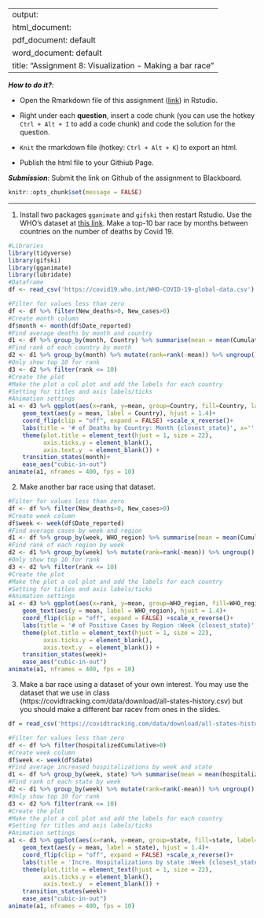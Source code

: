 
---
output: 
  html_document:
  pdf_document: default
  word_document: default
title: "Assignment 8: Visualization - Making a bar race"
---

***How to do it?***: 

- Open the Rmarkdown file of this assignment ([link](fa2020_assignment8.Rmd)) in Rstudio. 

- Right under each **question**, insert  a code chunk (you can use the hotkey `Ctrl + Alt + I` to add a code chunk) and code the solution for the question. 

- `Knit` the rmarkdown file (hotkey: `Ctrl + Alt + K`) to export an html.  

-  Publish the html file to your Githiub Page. 

***Submission***: Submit the link on Github of the assignment to Blackboard.

```r
knitr::opts_chunk$set(message = FALSE)
```


-------

1. Install two packages `gganimate` and `gifski` then restart Rstudio. Use the WHO's dataset at [this link](https://covid19.who.int/WHO-COVID-19-global-data.csv). Make a top-10 bar race by months between countries on the number of deaths by Covid 19.  

```r
#Libraries
library(tidyverse)
library(gifski)
library(gganimate)
library(lubridate)
#Dataframe
df <- read_csv('https://covid19.who.int/WHO-COVID-19-global-data.csv')

#Filter for values less than zero
df <- df %>% filter(New_deaths>0, New_cases>0)
#Create month column
df$month <- month(df$Date_reported)
#Find average deaths by month and country
d1 <- df %>% group_by(month, Country) %>% summarise(mean = mean(Cumulative_deaths))
#Find rank of each country by month
d2 <- d1 %>% group_by(month) %>% mutate(rank=rank(-mean)) %>% ungroup()
#Only show top 10 for rank
d3 <- d2 %>% filter(rank <= 10)
#Create the plot
#Make the plot a col plot and add the labels for each country
#Setting for titles and axis labels/ticks
#Animation settings
a1 <- d3 %>% ggplot(aes(x=rank, y=mean, group=Country, fill=Country, label=Country)) + geom_col()+
    geom_text(aes(y = mean, label = Country), hjust = 1.4)+ 
    coord_flip(clip = "off", expand = FALSE) +scale_x_reverse()+
    labs(title = '# of Deaths by Country: Month {closest_state}', x='', y='Total Number of Deaths', fill='Country',caption = 'Italy and China lead in deaths, but by the now, U.S. and Brazil are in the lead')+
    theme(plot.title = element_text(hjust = 1, size = 22),
          axis.ticks.y = element_blank(),
          axis.text.y  = element_blank()) + 
    transition_states(month)+
    ease_aes("cubic-in-out")
animate(a1, nframes = 400, fps = 10)
```



2. Make another bar race using that dataset.  

```r
#Filter for values less than zero
df <- df %>% filter(New_deaths>0, New_cases>0)
#Create week column
df$week <- week(df$Date_reported)
#Find average cases by week and region
d1 <- df %>% group_by(week, WHO_region) %>% summarise(mean = mean(Cumulative_cases))
#Find rank of each region by week
d2 <- d1 %>% group_by(week) %>% mutate(rank=rank(-mean)) %>% ungroup()
#Only show top 10 for rank
d3 <- d2 %>% filter(rank <= 10)
#Create the plot
#Make the plot a col plot and add the labels for each country
#Setting for titles and axis labels/ticks
#Animation settings
a1 <- d3 %>% ggplot(aes(x=rank, y=mean, group=WHO_region, fill=WHO_region, label=WHO_region)) + geom_col()+
    geom_text(aes(y = mean, label = WHO_region), hjust = 1.4)+ 
    coord_flip(clip = "off", expand = FALSE) +scale_x_reverse()+
    labs(title = '# of Positive Cases by Region :Week {closest_state}', x='', y='Total Number of Positive Caeses', fill='WHO_region',caption = 'WPRO region was in the lead because of China but now SEARO is in the lead with India')+
    theme(plot.title = element_text(hjust = 1, size = 22),
          axis.ticks.y = element_blank(),
          axis.text.y  = element_blank()) + 
    transition_states(week)+
    ease_aes("cubic-in-out")
animate(a1, nframes = 400, fps = 10)
```


3. Make a bar race using a dataset of your own interest. You may use the dataset that we use in class (https://covidtracking.com/data/download/all-states-history.csv) but you should make a different bar racev from ones in the slides. 

```r
df = read_csv('https://covidtracking.com/data/download/all-states-history.csv')

#Filter for values less than zero
df <- df %>% filter(hospitalizedCumulative>0)
#Create week column
df$week <- week(df$date)
#Find average increased hospitalizations by week and state
d1 <- df %>% group_by(week, state) %>% summarise(mean = mean(hospitalizedCumulative))
#Find rank of each state by week
d2 <- d1 %>% group_by(week) %>% mutate(rank=rank(-mean)) %>% ungroup()
#Only show top 10 for rank
d3 <- d2 %>% filter(rank <= 10)
#Create the plot
#Make the plot a col plot and add the labels for each country
#Setting for titles and axis labels/ticks
#Animation settings
a1 <- d3 %>% ggplot(aes(x=rank, y=mean, group=state, fill=state, label=state)) + geom_col()+
    geom_text(aes(y = mean, label = state), hjust = 1.4)+ 
    coord_flip(clip = "off", expand = FALSE) +scale_x_reverse()+
    labs(title = 'Incre. Hospitalizations by state :Week {closest_state}', x='', y='Total Number of Hospitalizations', fill='state',caption = 'New York still leads Hospitalizations but Florida and Georgia are on the rise')+
    theme(plot.title = element_text(hjust = 1, size = 22),
          axis.ticks.y = element_blank(),
          axis.text.y  = element_blank()) + 
    transition_states(week)+
    ease_aes("cubic-in-out")
animate(a1, nframes = 400, fps = 10)
```




